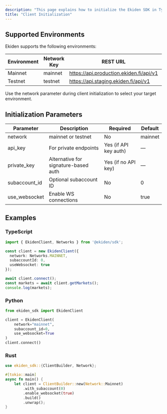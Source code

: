 ```yaml
---
description: "This page explains how to initialize the Ekiden SDK in TypeScript, Python, and Rust. Initialization sets up your client to interact with Ekiden's REST and WebSocket APIs. You can operate in either public mode (read-only access) or authenticated mode (private endpoints and trading)."
title: "Client Initialization"
---
```


## Supported Environments

Ekiden supports the following environments:

| Environment | Network Key | REST URL                                | WebSocket URL                     |
| ----------- | ----------- | --------------------------------------- | --------------------------------- |
| Mainnet     | mainnet     | https://api.production.ekiden.fi/api/v1 | wss://api.production.ekiden.fi/ws |
| Testnet     | testnet     | https://api.staging.ekiden.fi/api/v1    | wss://api.staging.ekiden.fi/ws    |

Use the network parameter during client initialization to select your target environment.

## Initialization Parameters

| Parameter     | Description                          | Required              | Default |
| ------------- | ------------------------------------ | --------------------- | ------- |
| network       | mainnet or testnet                   | No                    | mainnet |
| api_key       | For private endpoints                | Yes (if API key auth) | —       |
| private_key   | Alternative for signature-based auth | Yes (if no API key)   | —       |
| subaccount_id | Optional subaccount ID               | No                    | 0       |
| use_websocket | Enable WS connections                | No                    | true    |

## Examples

### TypeScript

```ts
import { EkidenClient, Networks } from '@ekiden/sdk';

const client = new EkidenClient({
  network: Networks.MAINNET,
  subaccountId: 0,
  useWebsocket: true
});

await client.connect();
const markets = await client.getMarkets();
console.log(markets);
```

### Python

```python
from ekiden_sdk import EkidenClient

client = EkidenClient(
    network="mainnet",
    subaccount_id=0,
    use_websocket=True
)
client.connect()
```

### Rust

```rust
use ekiden_sdk::{ClientBuilder, Network};

#[tokio::main]
async fn main() {
    let client = ClientBuilder::new(Network::Mainnet)
        .with_subaccount(0)
        .enable_websocket(true)
        .build()
        .unwrap();
}
```